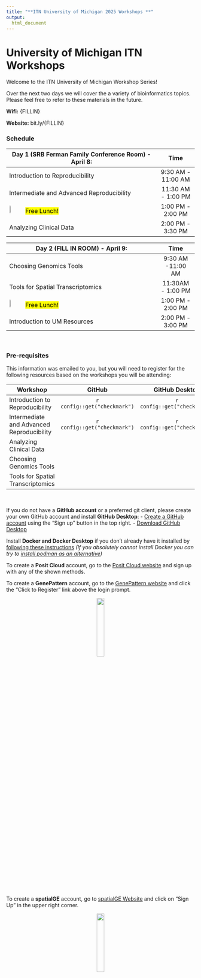 ```yaml
---
title: "**ITN University of Michigan 2025 Workshops **"
output:
  html_document
---
```


# University of Michigan ITN Workshops

Welcome to the ITN University of Michigan Workshop Series!

Over the next two days we will cover the a variety of bioinformatics topics. Please feel free to refer to these materials in the future.

**Wifi:** {FILLIN}

**Website:** bit.ly/{FILLIN}

### **Schedule**


<div class = "myStyle" align = "center">

| Day 1 (SRB Ferman Family Conference Room) - April 8:                            | Time                |  
|---------------------------------------------------------------------------------|:-------------------:|
| Introduction to Reproducibility                                                 | 9:30 AM - 11:00 AM  |  
| Intermediate and Advanced Reproducibility                                       | 11:30 AM - 1:00 PM  |  
| <img width="10%" src="resources/images/plate.png"> <mark>Free Lunch!    </mark> | 1:00 PM - 2:00 PM   |  
| Analyzing Clinical Data                                                         | 2:00 PM - 3:30 PM   |


| Day 2 (FILL IN ROOM) - April 9:                                                 |  Time               |
|---------------------------------------------------------------------------------|:-------------------:|
| Choosing Genomics Tools                                                         | 9:30 AM -11:00 AM   |  
| Tools for Spatial Transcriptomics                                               | 11:30AM - 1:00 PM   |
| <img width="10%" src="resources/images/plate.png"> <mark>Free Lunch!   </mark>  | 1:00 PM - 2:00 PM   |
| Introduction to UM Resources                                                    | 2:00 PM - 3:00 PM   |

</div>

<br>

### **Pre-requisites**

This information was emailed to you, but you will need to register for the following resources based on the workshops you will be attending:


<div class = "myStyle" align = "center">

|         Workshop         | GitHub | GitHub Desktop | Docker Desktop | PositCloud | GenePattern | spatialGE |
|----------------------------|:------:|:------:|:-------:|:------:|:------:|:-------:|
| Introduction to Reproducibility  | `r  config::get("checkmark")` | `r  config::get("checkmark")` |             |               |             |         |
| Intermediate and Advanced Reproducibility | `r  config::get("checkmark")`  | `r  config::get("checkmark")` | `r  config::get("checkmark")` |            |            |        |
| Analyzing Clinical Data |        |          |            | `r  config::get("checkmark")`  |       |      |
| Choosing Genomics Tools |        |          |      |              | `r  config::get("checkmark")` |     |
| Tools for Spatial Transcriptomics |        |          |        |  |      | `r  config::get("checkmark")`|
</div>

<br>

If you do not have a **GitHub account** or a preferred git client, please create your own GitHub account and install **GitHub Desktop**:
  - [Create a GitHub account](https://github.com/) using the "Sign up" button in the top right.
  - [Download GitHub Desktop](https://desktop.github.com/download/)

Install **Docker and Docker Desktop** if you don’t already have it installed by [following these instructions](https://www.docker.com/get-started/) *(If you absolutely cannot install Docker you can try to [install podman as an alternative](https://podman.io/docs/installation))*

To create a **Posit Cloud** account, go to the [Posit Cloud website](https://login.posit.cloud/register?redirect=https%3A%2F%2Fclient.login.posit.cloud%2Foauth%2Flogin%3Fshow_auth%3D0%26show_login%3D0) and sign up with any of the shown methods.

To create a **GenePattern** account, go to the [GenePattern website](https://cloud.genepattern.org/gp/) and click the "Click to Register" link above the login prompt.

<p align="center">
    <img width="20%" src="resources/images/gp_login.png" class="img_shad">
</p>

To create a **spatialGE** account, go to [spatialGE Website](https://spatialge.moffitt.org) and click on "Sign Up" in the upper right corner.

<p align="center" >
    <img width="20%" src="resources/images/spatialge_login.png" class="img_shad">
</p>

<!--
### Accessing Computational Resources for further practice or your research after the workshop

- **Galaxy**: The training link will no longer work, and you should use [usegalaxy.org](https://usegalaxy.org/) to access the platform.
- **Posit Cloud**: The workspace will be available until {FILL IN DATE}, otherwise, you could use the free version of PositCloud [https://posit.cloud/](https://posit.cloud/) to work with R in general (but does not have enough computing capacity to work with the data we used in our workshop). Alternatively, you could R/RStudio on your local machine or potentially on your institutional server.
- **GenePattern**:
- **spatialGE**: You can continue using the link [https://spatialge.moffitt.org/](https://spatialge.moffitt.org/) and can also use the R package: [https://github.com/FridleyLab/spatialGE](https://github.com/FridleyLab/spatialGE)
-->
